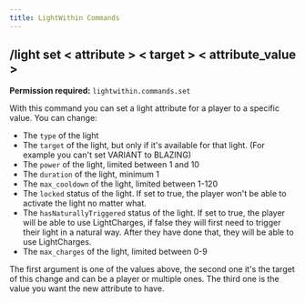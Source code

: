```yaml
---
title: LightWithin Commands
---
```


## /light set < attribute > < target > < attribute_value >
**Permission required:** `lightwithin.commands.set`

With this command you can set a light attribute for a player to a specific value. You can change:
- The `type` of the light
- The `target` of the light, but only if it's available for that light. (For example you can't set VARIANT to BLAZING)
- The `power` of the light, limited between 1 and 10
- The `duration` of the light, minimum 1
- The `max_cooldown` of the light, limited between 1-120
- The `locked` status of the light. If set to true, the player won't be able to activate the light no matter what.
- The `hasNaturallyTriggered` status of the light. If set to true, the player will be able to use LightCharges, if false they will first need to trigger their light in a natural way. After they have done that, they will be able to use LightCharges.
- The `max_charges` of the light, limited between 0-9

The first argument is one of the values above, the second one it's the target of this change and can be a player or multiple ones. The third one is the value you want the new attribute to have.
